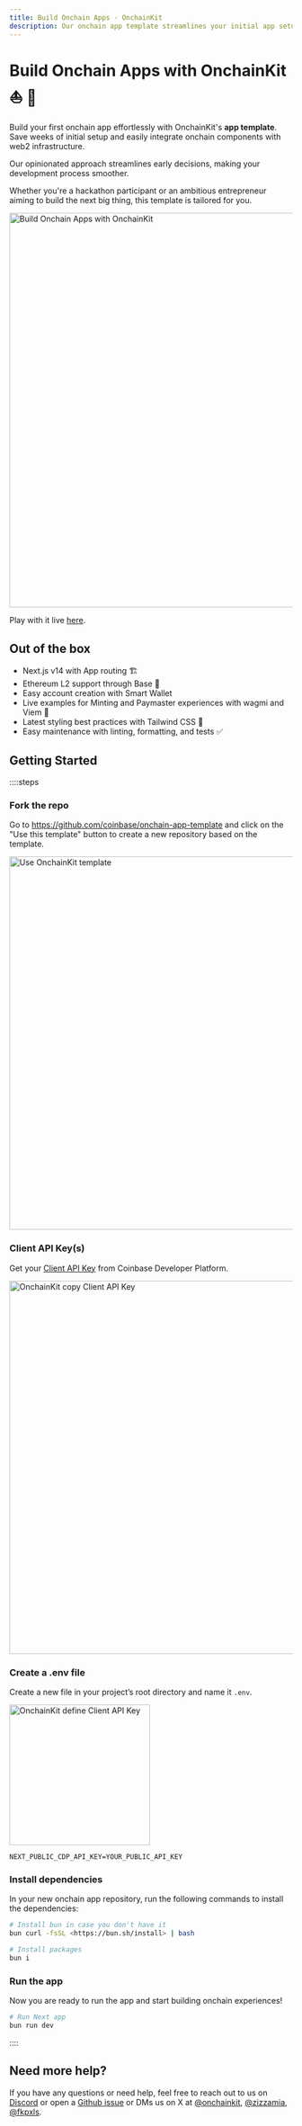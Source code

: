 ```yaml
---
title: Build Onchain Apps · OnchainKit
description: Our onchain app template streamlines your initial app setup and seamlessly integrates onchain components with web2 infrastructure, saving you weeks of effort.
---
```


# Build Onchain Apps with OnchainKit ⛵️ 🌊

Build your first onchain app effortlessly with OnchainKit's **app template**. Save weeks of initial setup 
and easily integrate onchain components with web2 infrastructure.

Our opinionated approach streamlines early decisions, making your development process smoother.

Whether you're a hackathon participant or an ambitious entrepreneur aiming to build the next big thing, this template is tailored for you.

<img
  alt="Build Onchain Apps with OnchainKit"
  src="https://onchainkit.xyz/assets/onchain-app-template-1.png"
  width="702"
/>

Play with it live [here](https://onchain-app-template.vercel.app).

## Out of the box

- Next.js v14 with App routing 🏗️
- Ethereum L2 support through Base 🔵
- Easy account creation with Smart Wallet
- Live examples for Minting and Paymaster experiences with wagmi and Viem 🚀
- Latest styling best practices with Tailwind CSS 💅
- Easy maintenance with linting, formatting, and tests ✅

## Getting Started

::::steps

### Fork the repo

Go to https://github.com/coinbase/onchain-app-template and click on the "Use this template" button to create a new repository based on the template.

<img
  alt="Use OnchainKit template"
  src="https://onchainkit.xyz/assets/use-onchain-app-template.png"
  width="664"
  loading="lazy"
/>

### Client API Key(s)

Get your [Client API Key](https://portal.cdp.coinbase.com/projects/api-keys/client-key) from Coinbase Developer Platform.

<img
  alt="OnchainKit copy Client API Key"
  src="https://onchainkit.xyz/assets/copy-api-key-guide.png"
  width="664"
  loading="lazy"
/>

### Create a .env file

Create a new file in your project’s root directory and name it `.env`.

<img
  alt="OnchainKit define Client API Key"
  src="https://onchainkit.xyz/assets/getting-started-create-env-file.png"
  width="250"
  loading="lazy"
/>

```tsx [.env]
NEXT_PUBLIC_CDP_API_KEY=YOUR_PUBLIC_API_KEY
```

### Install dependencies

In your new onchain app repository, run the following commands to install the dependencies:

```bash
# Install bun in case you don't have it
bun curl -fsSL <https://bun.sh/install> | bash

# Install packages
bun i
```

### Run the app

Now you are ready to run the app and start building onchain experiences!

```bash
# Run Next app
bun run dev
```

::::

## Need more help?

If you have any questions or need help, feel free to reach out to us on [Discord](https://discord.gg/vbpeXpkPkw) 
or open a [Github issue](https://github.com/coinbase/onchainkit/issues) or DMs us 
on X at [@onchainkit](https://x.com/onchainkit), [@zizzamia](https://x.com/zizzamia), [@fkpxls](https://x.com/fkpxls).
